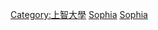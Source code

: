 {{Catnav|頁面分類|人物|校友|大學校友|日本的大學校友}}
{{catmore|上智大學}}
[[Category:上智大學|Category:上智大學]]
[[Category:日本的大學校友|Sophia]]
[[Category:日本的大学校友|Sophia]]